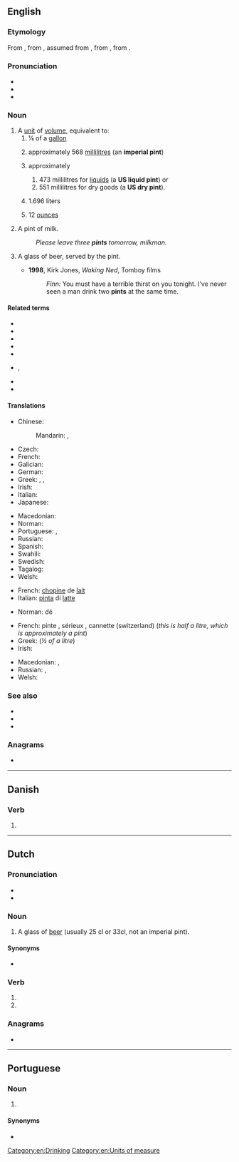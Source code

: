 {{also|Pint}}
==English==
{{wikipedia}}

===Etymology===
From {{inh|en|enm|pinte}}, from {{der|en|fro|pinte}}, assumed from {{der|en|VL.|*pincta|t=a mark used to indicate a level of quantity against a larger measure}}, from {{der|en|la|picta|t=painted}}, from {{der|en|la|pingō|t=paint|pos=verb}}.

===Pronunciation===
* {{IPA|/paɪnt/|lang=en}}
* {{audio|en-us-pint.ogg|Audio (US)|lang=en}}
* {{rhymes|aɪnt|lang=en}}

===Noun===
{{en-noun}}

# A [[unit]] of [[volume]], equivalent to:
## ⅛ of a [[gallon]]
## {{lb|en|United Kingdom|Commonwealth}} approximately 568 [[millilitre]]s (an '''imperial pint''')
## {{lb|en|United States}} approximately
### 473 millilitres for [[liquid]]s (a '''US liquid pint''') or
### 551 millilitres for dry goods (a '''US dry pint''').
## {{lb|en|Hungary}} 1.696 liters
## {{lb|en|medicine}} 12 [[ounce]]s <!--Chambers 1908-->
# {{lb|en|British|metonym}} A pint of milk.
#: ''Please leave three '''pints''' tomorrow, milkman.''
# {{lb|en|metonym}} A glass of beer, served by the pint.
#* '''1998''', Kirk Jones, ''Waking Ned'', Tomboy films
#*: ''Finn:'' You must have a terrible thirst on you tonight. I've never seen a man drink two '''pints''' at the same time.

====Related terms====
* {{l|en|half-pint}}
* {{l|en|imperial pint}}
* {{l|en|pinta}}
* {{l|en|pint glass}}
* {{l|en|pint pot}}
* {{l|en|pint-size}}, {{l|en|pint-sized}}
* {{l|en|US pint}}
* {{l|en|you can't fit a quart into a pint pot}}

====Translations====
{{trans-top|unit of volume for liquids}}
* Chinese:
*: Mandarin: {{t+|cmn|品脫|sc=Hani}}, {{t+|cmn|品脱|tr=pǐntuō|sc=Hani}}
* Czech: {{t+|cs|pinta|f}}
* French: {{t+|fr|chopine|f}} {{qualifier|NOTE: "pinte" is a false friend in Belgium where it really means "quart"}}
* Galician: {{t|gl|pinta|f}}
* German: {{t+|de|Pint|n}}
* Greek: {{t|el|χοεύς|m}}, {{t+|el|πίντα|f}}, {{t|el|⅛ του γαλονιού|n}}
* Irish: {{t|ga|pionta|m}}
* Italian: {{t+|it|pinta|f}}
* Japanese: {{t|ja|パイント|tr=painto|sc=Jpan}}
{{trans-mid}}
* Macedonian: {{t|mk|пинта|f|tr=pínta}}
* Norman: {{t|nrf|pînte|f}}
* Portuguese: {{t|pt|quartilho|m}}, {{t|pt|pint|m}}
* Russian: {{t+|ru|пи́нта|f}}
* Spanish: {{t+|es|pinta|f}}
* Swahili: {{t|sw|painti}}
* Swedish: {{t+|sv|pint|c}}
* Tagalog: {{t|tl|pitis}}
* Welsh: {{t|cy|peint|m}}
{{trans-bottom}}

{{trans-top|pint of milk}}
* French: [[chopine]] de [[lait]] {{g|f}}
* Italian: [[pinta]] di [[latte]] {{g|f}}
{{trans-mid}}
* Norman: {{l|nrf|pînte}} dé {{l|nrf|lait|g=f}}
{{trans-bottom}}

{{trans-top|pint of beer}}
* French: pinte {{g|f}}, sérieux {{g|m}}, cannette (switzerland) {{g|f}} (''this is half a litre, which is approximately a pint'')
* Greek: {{t|el|μισόλιτρο|n}} (''½ of a litre'')
* Irish: {{t|ga|pionta|m}}
{{trans-mid}}
* Macedonian: {{t|mk|кригла|f|tr=krígla}}, {{t|mk|пинта|f|tr=pínta}}
* Russian: {{t+|ru|кру́жка|f}} {{qualifier|пи́ва}}, {{t+|ru|пи́нта|f}}
* Welsh: {{t|cy|peint|m}}
{{trans-bottom}}

===See also===
* {{l|en|gallon}}
* {{l|en|litre}}
* {{l|en|quart}}

===Anagrams===
* {{anagrams|en|INTP|nipt}}

[[Category:en:Drinking]]
[[Category:en:Units of measure]]

----

==Danish==

===Verb===
{{head|da|past participle}}

# {{past participle of|pine|lang=da|nocat=1}}

----

==Dutch==

===Pronunciation===
* {{rhymes|ɪnt|lang=nl}}
* {{audio|Nl-pint.ogg|Audio|lang=nl}}

===Noun===
{{nl-noun|f|-en|pintje}}

# {{lb|nl|Belgium}} A glass of [[beer]] (usually 25 cl or 33cl, not an imperial pint).

====Synonyms====
* {{l|nl|pils}}

===Verb===
{{nl-verb-form}}

# {{nl-verb form of|p=23|n=sg|t=pres|m=ind|pinnen}}
# {{nl-verb form of|n=pl|m=imp|pinnen}}

===Anagrams===
* {{l|nl|nipt}}

----

==Portuguese==

===Noun===
{{pt-noun|m|s}}

# {{l|en|pint}} {{gloss|unit of volume for liquids}}

====Synonyms====
* {{l|pt|quartilho}}